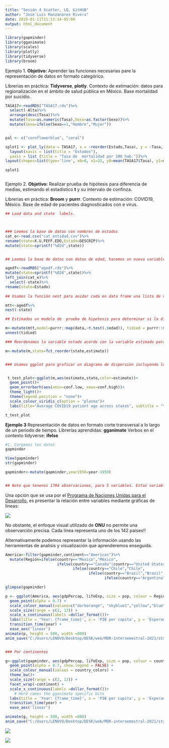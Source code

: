 ```yaml
---
title: "Sesión 4 Scatter, LQ, GitHUB"
author: "Jose´Luis Manzanares Rivera"
date: 2019-01-11T21:13:14-05:00
output: html_document
---
```


```r

library(gapminder)
library(gganimate)
library(scales)
library(plotly)
library(tidyverse)
library(broom)
```


Ejemplo 1. **Objetivo:** Aprender las funciones necesarias pare la representación de datos en formato categórico.  

Librerias en práctica: **Tidyverse**, **plotly**.  Contexto de estimación: datos para regionalización en el ámbito de salud pública en México. Base mortalidad por suicidio.


```r

TASA17<-readRDS("TASA17.rds")%>%
  select(-Alta)%>%
  arrange(desc(Tasa))%>%
  mutate(Tasa=as.numeric(Tasa),Sexo=as.factor(Sexo))%>%
  mutate(Sexo=ifelse(Sexo==1,"Hombre","Mujer"))


pal <- c("cornflowerblue", "coral")

splot1 <- plot_ly(data = TASA17, x = ~reorder(Estado,Tasa), y = ~Tasa, type = 'scatter', color = ~Sexo,  size=~Tasa, colors = pal)%>%
  layout(xaxis = list(title = "Estados"),
  yaxis = list (title = "Tasa de  mortalidad por 100 hab."))%>%
layout(shapes=list(type='line', x0=0, x1=32, y0=mean(TASA17$Tasa), y1=mean(TASA17$Tasa), line=list(dash='dot', width=.5,color="red")))

splot1



```




Ejemplo 2. **Objetivo:** Realizar prueba de hipótesis para diferencia de medias, estimando el estadístico **t** y su intervalo de confinza. 

Librerias en práctica: **Broom** y **purrr**. Contexto de estimación: COVID19, México. Base de edad de pacientes diagnosticados con e virus.


```r
## Load data and state  labels.



### Leemos la base de datos con nombres de estados
cat_e<-read.csv("cat_entidad.csv")%>%
rename(state=X.U.FEFF.EDO,Estado=DESCRIP)%>%
mutate(state=sprintf("%02d",state))


## Leemos la base de datos con datos de edad, hacemos un nueva variable  llamada state considernado el mismo nombre de la variable existente en la  base de datos. Hacemos el join con los nombres de estados y eliminados variables repetidas. Remobramos variable state. 

agedf<-readRDS("agedf.rds")%>%
mutate(state=sprintf("%02d",state))%>%
left_join(cat_e)%>%
  select(-state)%>%
rename(state=Estado)
  
## Usamos la función nest para anidar cada en data frame una lista de variables por estado. 

mtt<-agedf%>%
nest(-state)

## Estimados un modelo de  prueba de hipotesis para determinar si la diferencia de edad entre estados es estadísticamente signidficativa. Y extraemos el estimado para la edad media por estado acorde con la prueba t.  

m<-mutate(mtt,model=purrr::map(data,~t.test(.$edad)), tidied = purrr::map(model, tidy))%>%
unnest(tidied)

### Reordenamos la variable estado acordo con la variable estimada para edad media. 

m<-mutate(m,state=fct_reorder(state,estimate))


### Usamos ggplot para graficar un diagrama de dispersión incluyendo los intervalos de confianza para cada estimado de esdad por estado. 


 t_test_plot<-ggplot(m,aes(estimate,state,color=estimate))+
  geom_point()+
  geom_errorbarh(aes(xmin=conf.low, xmax=conf.high))+
  theme_light()+
  theme(legend.position = "none")+
  scale_colour_viridis_c(option = "plasma")+
  labs(title="Average COVID19 patient age across states", subtitle = "t-test estimates and CI for age reported", x="Age (years)")

```

```r
t_test_plot
```

**Ejemplo 3** Representación de datos en formato corte transversal a lo largo de un periodo de tiempo. 
Librerías aprendidas: **gganimate**
Verbos en el contexto tidyverse: **ifelse**


```r
#1. Cargamos los datos
gapminder

View(gapminder)
str(gapminder)

gapminder<-mutate(gapminder,year1950=year-1950)


## Note que tenenos 1704 observaciones, para 5 variables. Estas variables como el GDP percapita, la esperanza de vida, la población, corresponden a 142 países en 5 continentes.
```




Una opción que se usa por el [Programa de Naciones Unidas para el Desarrollo](http://hdr.undp.org/en/data), es presentar la relación entre variables mediante gráficas de lineas:


![](/img/onu.jpg)




No obstante, el enfoque visual utilizado  de **ONU** no permite una observarción  precisa. Cada linea representa uno de los 142 paises!! 

Alternativamente podemos representar la información usando las herramientas de analisis y visualización  que aprenderemos enseguida.


```r
America<-filter(gapminder,continent=="Americas")%>%
  mutate(Región=ifelse(country=="Mexico","México",
                       ifelse(country=="Canada"|country=="United States","Norte América",
                              ifelse(country=="Chile","Chile",
                                     ifelse(country=="Brazil","Brazil",
                                            ifelse(country=="Argentina","Argentina","AL"))))))

glimpse(gapminder)
```

```r
p <- ggplot(America, aes(gdpPercap, lifeExp, size = pop, colour = Región)) +
  geom_point(alpha = 0.7) +
  scale_colour_manual(values=c("darkorange", "skyblue1","yellow","blue","green3","red")) +
  scale_size(range = c(2, 12)) +
  scale_x_continuous(labels =dollar_format())+
  labs(title = 'Year: {frame_time}', x = 'PIB per capita', y = 'Esperanza de vida') +
  transition_time(year) +
  ease_aes('linear')
animate(p, height = 500, width =800)
anim_save("C:/Users/LENOVO/Desktop/DESK/web/MDR-intersemestral-2021/static/img/p.gif")


### Por continentes 

g<-ggplot(gapminder, aes(gdpPercap, lifeExp, size = pop, colour = country)) +
  geom_point(alpha = 0.7, show.legend = FALSE) +
  scale_colour_manual(values = country_colors) +
  theme_bw()+
  scale_size(range = c(2, 12)) +
  facet_wrap(~continent) +
  scale_x_continuous(labels =dollar_format())+
    # Here comes the gganimate specific bits
  labs(title = 'Year: {frame_time}', x = 'PIB per capita', y = 'Esperanza de vida') +
  transition_time(year) +
  ease_aes('linear')

animate(g, height = 500, width =800)
anim_save("C:/Users/LENOVO/Desktop/DESK/web/MDR-intersemestral-2021/static/img/continents.gif")

```

![](/img/continents.gif)


![](/img/p.gif)

